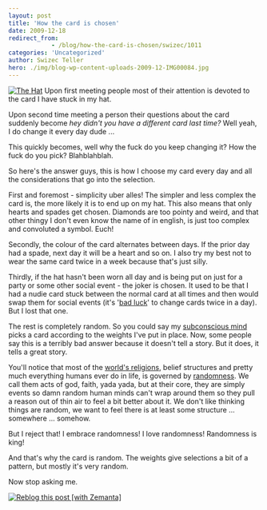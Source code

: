 ```yaml
---
layout: post
title: 'How the card is chosen'
date: 2009-12-18
redirect_from: 
            - /blog/how-the-card-is-chosen/swizec/1011
categories: 'Uncategorized'
author: Swizec Teller
hero: ./img/blog-wp-content-uploads-2009-12-IMG00084.jpg
---
```

[![The Hat](http://swizec.com/blog/wp-content/uploads/2009/12/IMG00084.jpg "The Hat")](./img/blog-wp-content-uploads-2009-12-IMG00084.jpg) Upon first meeting people most of their attention is devoted to the card I have stuck in my hat.



Upon second time meeting a person their questions about the card suddenly become _hey didn't you have a different card last time?_ Well yeah, I do change it every day dude ...



This quickly becomes, well why the fuck do you keep changing it? How the fuck do you pick? Blahblahblah.



So here's the answer guys, this is how I choose my card every day and all the considerations that go into the selection.



First and foremost - simplicity uber alles! The simpler and less complex the card is, the more likely it is to end up on my hat. This also means that only hearts and spades get chosen. Diamonds are too pointy and weird, and that other thingy I don't even know the name of in english, is just too complex and convoluted a symbol. Euch!



Secondly, the colour of the card alternates between days. If the prior day had a spade, next day it will be a heart and so on. I also try my best not to wear the same card twice in a week because that's just silly.



Thirdly, if the hat hasn't been worn all day and is being put on just for a party or some other social event - the joker is chosen. It used to be that I had a nudie card stuck between the normal card at all times and then would swap them for social events (it's '[bad luck](http://en.wikipedia.org/wiki/Luck "Luck")' to change cards twice in a day). But I lost that one.



The rest is completely random. So you could say my [subconscious mind](http://en.wikipedia.org/wiki/Subconscious "Subconscious") picks a card according to the weights I've put in place. Now, some people say this is a terribly bad answer because it doesn't tell a story. But it does, it tells a great story.



You'll notice that most of the [world's religions](http://en.wikipedia.org/wiki/Major_religious_groups "Major religious groups"), belief structures and pretty much everything humans ever do in life, is governed by [randomness](http://en.wikipedia.org/wiki/Randomness "Randomness"). We call them acts of god, faith, yada yada, but at their core, they are simply events so damn random human minds can't wrap around them so they pull a reason out of thin air to feel a bit better about it. We don't like thinking things are random, we want to feel there is at least some structure ... somewhere ... somehow.



But I reject that! I embrace randomness! I love randomness! Randomness is king!



And that's why the card is random. The weights give selections a bit of a pattern, but mostly it's very random.



Now stop asking me.

[![Reblog this post \[with Zemanta\]](http://img.zemanta.com/reblog_e.png?x-id=15112c01-6121-4a5e-a6bf-ab2544c79571)](http://reblog.zemanta.com/zemified/15112c01-6121-4a5e-a6bf-ab2544c79571/ "Reblog this post \[with Zemanta]")
